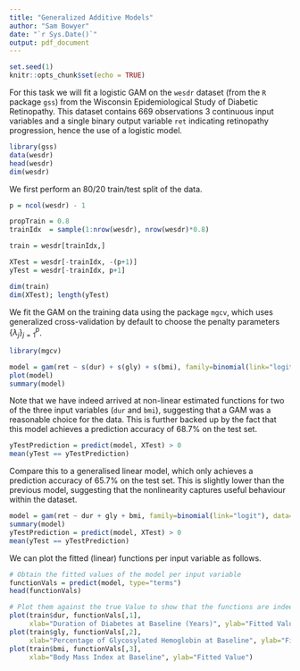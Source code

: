 ```yaml
---
title: "Generalized Additive Models"
author: "Sam Bowyer"
date: "`r Sys.Date()`"
output: pdf_document
---
```


```r
set.seed(1)
knitr::opts_chunk$set(echo = TRUE)
```

For this task we will fit a logistic GAM on the `wesdr` dataset (from the `R` package `gss`) from the Wisconsin Epidemiological Study of Diabetic Retinopathy.
This dataset contains 669 observations 3 continuous input variables and a single binary output variable `ret` indicating retinopathy progression, hence the use of a logistic model.
```r
library(gss)
data(wesdr)
head(wesdr)
dim(wesdr)
```

We first perform an 80/20 train/test split of the data.
```r
p = ncol(wesdr) - 1

propTrain = 0.8
trainIdx  = sample(1:nrow(wesdr), nrow(wesdr)*0.8)

train = wesdr[trainIdx,]

XTest = wesdr[-trainIdx, -(p+1)]
yTest = wesdr[-trainIdx, p+1]

dim(train)
dim(XTest); length(yTest)
```

We fit the GAM on the training data using the package `mgcv`, which uses generalized cross-validation by default to choose the penalty parameters $\{\lambda_j\}_{j=1}^p$.
```r
library(mgcv)
```
```r
model = gam(ret ~ s(dur) + s(gly) + s(bmi), family=binomial(link="logit"), data=train)
plot(model)
summary(model)
```

Note that we have indeed arrived at non-linear estimated functions for two of the three input variables (`dur` and `bmi`), suggesting that a GAM was a reasonable choice for the data.
This is further backed up by the fact that this model achieves a prediction accuracy of 68.7% on the test set.
```r
yTestPrediction = predict(model, XTest) > 0
mean(yTest == yTestPrediction)
```

Compare this to a generalised linear model, which only achieves a prediction accuracy of 65.7% on the test set. 
This is slightly lower than the previous model, suggesting that the nonlinearity captures useful behaviour within the dataset.
<!-- # ```{r} -->
<!-- # model = glm(ret ~ dur + gly + bmi, family=binomial(link="logit"), data=train) -->
<!-- # # plot(model) -->
<!-- # summary(model) -->
<!-- #  -->
<!-- #  -->
<!-- # # dur plot -->
<!-- # plotXs =  -->
<!-- #  -->
<!-- # # gly plot -->
<!-- #  -->
<!-- #  -->
<!-- # # bmi plot -->
<!-- #  -->
<!-- # yTestPrediction = predict(model, XTest) > 0 -->
<!-- # sum(yTest == yTestPrediction)/100 -->
<!-- # ``` -->

```r
model = gam(ret ~ dur + gly + bmi, family=binomial(link="logit"), data=train)
summary(model)
yTestPrediction = predict(model, XTest) > 0
mean(yTest == yTestPrediction)
```

We can plot the fitted (linear) functions per input variable as follows.
```r
# Obtain the fitted values of the model per input variable
functionVals = predict(model, type="terms")
head(functionVals)

# Plot them against the true Value to show that the functions are indeed linear
plot(train$dur, functionVals[,1],
     xlab="Duration of Diabetes at Baseline (Years)", ylab="Fitted Value")
plot(train$gly, functionVals[,2],
     xlab="Percentage of Glycosylated Hemoglobin at Baseline", ylab="Fitted Value")
plot(train$bmi, functionVals[,3],
     xlab="Body Mass Index at Baseline", ylab="Fitted Value")
```